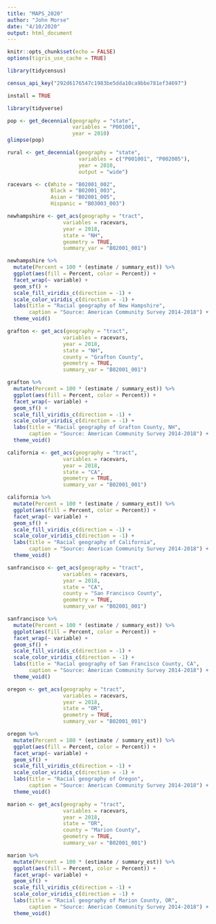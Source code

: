 ```yaml
---
title: "MAPS_2020"
author: "John Morse"
date: "4/10/2020"
output: html_document
---
```


```r
knitr::opts_chunk$set(echo = FALSE)
options(tigris_use_cache = TRUE)
```

```r
library(tidycensus)

census_api_key("292d6176547c1983be5dda10ca9bbe781ef34697")

install = TRUE
```


```r
library(tidyverse)

pop <- get_decennial(geography = "state",
                     variables = "P001001",
                     year = 2010)
glimpse(pop)
```

```r
rural <- get_decennial(geography = "state",
                       variables = c("P001001", "P002005"),
                       year = 2010,
                       output = "wide")
```

```r
racevars <- c(White = "B02001_002", 
              Black = "B02001_003", 
              Asian = "B02001_005",
              Hispanic = "B03003_003")
```

```r
newhampshire <- get_acs(geography = "tract",
                  variables = racevars, 
                  year = 2018,
                  state = "NH",
                  geometry = TRUE,
                  summary_var = "B02001_001")

newhampshire %>%
  mutate(Percent = 100 * (estimate / summary_est)) %>%
  ggplot(aes(fill = Percent, color = Percent)) +
  facet_wrap(~ variable) +
  geom_sf() +
  scale_fill_viridis_c(direction = -1) +
  scale_color_viridis_c(direction = -1) +
  labs(title = "Racial geography of New Hampshire",
       caption = "Source: American Community Survey 2014-2018") +
  theme_void()
```

```r

grafton <- get_acs(geography = "tract",
                  variables = racevars, 
                  year = 2018,
                  state = "NH",
                  county = "Grafton County",
                  geometry = TRUE,
                  summary_var = "B02001_001")

grafton %>%
  mutate(Percent = 100 * (estimate / summary_est)) %>%
  ggplot(aes(fill = Percent, color = Percent)) +
  facet_wrap(~ variable) +
  geom_sf() +
  scale_fill_viridis_c(direction = -1) +
  scale_color_viridis_c(direction = -1) +
  labs(title = "Racial geography of Grafton County, NH",
       caption = "Source: American Community Survey 2014-2018") +
  theme_void()
```

```r
california <- get_acs(geography = "tract",
                  variables = racevars, 
                  year = 2018,
                  state = "CA",
                  geometry = TRUE,
                  summary_var = "B02001_001")

california %>% 
  mutate(Percent = 100 * (estimate / summary_est)) %>%
  ggplot(aes(fill = Percent, color = Percent)) +
  facet_wrap(~ variable) +
  geom_sf() +
  scale_fill_viridis_c(direction = -1) +
  scale_color_viridis_c(direction = -1) +
  labs(title = "Racial geography of California",
       caption = "Source: American Community Survey 2014-2018") +
  theme_void()
```

```r
sanfrancisco <- get_acs(geography = "tract",
                  variables = racevars, 
                  year = 2018,
                  state = "CA",
                  county = "San Francisco County",
                  geometry = TRUE,
                  summary_var = "B02001_001")

sanfrancisco %>%
  mutate(Percent = 100 * (estimate / summary_est)) %>%
  ggplot(aes(fill = Percent, color = Percent)) +
  facet_wrap(~ variable) +
  geom_sf() +
  scale_fill_viridis_c(direction = -1) +
  scale_color_viridis_c(direction = -1) +
  labs(title = "Racial geography of San Francisco County, CA",
       caption = "Source: American Community Survey 2014-2018") +
  theme_void()
```

```r
oregon <- get_acs(geography = "tract",
                  variables = racevars, 
                  year = 2018,
                  state = "OR",
                  geometry = TRUE,
                  summary_var = "B02001_001")

oregon %>% 
  mutate(Percent = 100 * (estimate / summary_est)) %>%
  ggplot(aes(fill = Percent, color = Percent)) +
  facet_wrap(~ variable) +
  geom_sf() +
  scale_fill_viridis_c(direction = -1) +
  scale_color_viridis_c(direction = -1) +
  labs(title = "Racial geography of Oregon",
       caption = "Source: American Community Survey 2014-2018") +
  theme_void()
```

```r
marion <- get_acs(geography = "tract",
                  variables = racevars, 
                  year = 2018,
                  state = "OR",
                  county = "Marion County",
                  geometry = TRUE,
                  summary_var = "B02001_001")

marion %>% 
  mutate(Percent = 100 * (estimate / summary_est)) %>%
  ggplot(aes(fill = Percent, color = Percent)) +
  facet_wrap(~ variable) +
  geom_sf() +
  scale_fill_viridis_c(direction = -1) +
  scale_color_viridis_c(direction = -1) +
  labs(title = "Racial geography of Marion County, OR",
       caption = "Source: American Community Survey 2014-2018") +
  theme_void()
```

